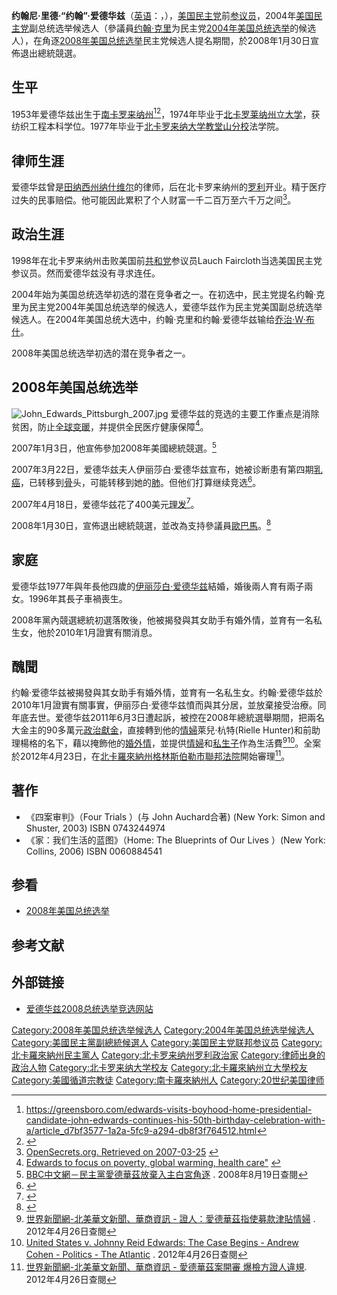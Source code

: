 {{Infobox Officeholder | name=约翰·爱德华兹<br />{{lang|en|John Edwards}}
| image=John Edwards, official Senate photo portrait.jpg
| office=[[北卡罗来纳州|北卡罗来纳州]]参议员
| party=[[民主黨_(美國)|民主黨]]
| term_start=1999年1月6日
| term_end=2005年1月3日
| predecessor=[[劳奇·费尔克洛思|劳奇·费尔克洛思]]
| successor=[[理查·波爾|理查·波爾]]
| birth_date={{birth date and age|1953|06|10}}
| birth_place= [[南卡羅來納州|南卡羅來納州]]Seneca
| death_date    = 
| death_place   =
| occupation=[[律師|律師]]、[[政治家|政治家]]
| spouse=[[伊丽莎白·爱德华兹|伊丽莎白·爱德华兹]]（1977－2010）
| alma_mater=[[北卡罗来纳州立大学|北卡罗来纳州立大学]]<br />[[北卡羅來納大學教堂山分校|北卡羅來納大學教堂山分校]]
| religion=[[联合卫理公会|联合卫理公会]]
}}
'''约翰尼·里德·“约翰”·爱德华兹'''（[[英语|英语]]：'''{{lang|en|Johnny Reid "John" Edwards}}'''，{{bd|1953年|6月10日|catIdx=Edwards, John}}），[[美国|美国]][[民主黨_(美國)|民主党]]前[[美国参议院|参议员]]，2004年[[美国民主党|美国民主党]]副总统选举候选人（參議員[[约翰·克里|约翰·克里]]为民主党[[2004年美国总统选举|2004年美国总统选举]]的候选人），在角逐[[2008年美国总统选举|2008年美国总统选举]]民主党候选人提名期間，於2008年1月30日宣佈退出總統競選。

== 生平 ==

1953年爱德华兹出生于[[南卡罗来纳州|南卡罗来纳州]]<ref>https://greensboro.com/edwards-visits-boyhood-home-presidential-candidate-john-edwards-continues-his-50th-birthday-celebration-with-a/article_d7bf3577-1a2a-5fc9-a294-db8f3f764512.html</ref><ref>{{cite news|url=http://www.boston.com/news/nation/articles/2003/10/05/from_mill_town_to_the_national_stage_boston_globe/?page=full|title=From Mill Town to the National Stage|publisher=Boston Globe|author=Patrick Healy|date=2003-10-05|accessdate=2007-03-27|archive-date=2016-03-04|archive-url=https://web.archive.org/web/20160304002141/http://www.boston.com/news/nation/articles/2003/10/05/from_mill_town_to_the_national_stage_boston_globe/?page=full|dead-url=no}}</ref>，1974年毕业于[[北卡罗莱纳州立大学|北卡罗莱纳州立大学]]，获纺织工程本科学位。1977年毕业于[[北卡罗来纳大学教堂山分校|北卡罗来纳大学教堂山分校]]法学院。

== 律师生涯 ==

爱德华兹曾是[[田纳西州|田纳西州]][[纳什维尔|纳什维尔]]的律师，后在北卡罗来纳州的[[罗利_(北卡罗来纳州)|罗利]]开业。精于医疗过失的民事赔偿。他可能因此累积了个人财富一千二百万至六千万之间<ref>[http://www.opensecrets.org/pfds/candlook.asp?CID=N00002283 OpenSecrets.org. Retrieved on 2007-03-25] {{webarchive|url=https://web.archive.org/web/20070227182110/http://www.opensecrets.org/pfds/candlook.asp?CID=N00002283 |date=2007-02-27 }}</ref>。

== 政治生涯 ==
1998年在北卡罗来纳州击败美国前[[共和党_(美国)|共和党]]参议员Lauch Faircloth当选美国民主党参议员。然而爱德华兹没有寻求连任。 

2004年始为美国总统选举初选的潜在竞争者之一。在初选中，民主党提名约翰·克里为民主党2004年美国总统选举的候选人，爱德华兹作为民主党美国副总统选举候选人。在2004年美国总统大选中，约翰·克里和约翰·爱德华兹输给[[乔治·W·布什|乔治·W·布什]]。

2008年美国总统选举初选的潜在竞争者之一。

== 2008年美国总统选举 ==
{{main|2008年美國總統選舉}}
[[File:John_Edwards_Pittsburgh_2007.jpg|thumb]]
爱德华兹的竞选的主要工作重点是消除贫困，防止[[全球变暖|全球变暖]]，并提供全民医疗健康保障<ref name=issue>[http://www.johnedwards.com/about/issues/ Edwards to focus on poverty, global warming, health care"] {{webarchive|url=https://web.archive.org/web/20070425192438/http://johnedwards.com/about/issues/ |date=2007-04-25 }}</ref>。

2007年1月3日，他宣佈參加2008年美國總統競選。<ref>[http://news.bbc.co.uk/chinese/trad/hi/newsid_7210000/newsid_7217900/7217986.stm BBC中文網－民主黨愛德華茲放棄入主白宮角逐] {{Wayback|url=http://news.bbc.co.uk/chinese/trad/hi/newsid_7210000/newsid_7217900/7217986.stm |date=20160329174753 }}. 2008年8月19日查閱</ref>

2007年3月22日，爱德华兹夫人伊丽莎白·爱德华兹宣布，她被诊断患有第四期[[乳癌|乳癌]]，已转移到[[骨|骨]]头，可能转移到她的[[肺|肺]]。但他们打算继续竞选<ref>{{Cite web |url=http://www.cnn.com/2007/POLITICS/03/22/edwards.2008/index.html |title=CNN=Edwards: Wife's cancer returns, campaign goes on |access-date=2007-04-24 |archive-date=2020-12-09 |archive-url=https://web.archive.org/web/20201209194216/http://www.cnn.com/2007/POLITICS/03/22/edwards.2008/index.html |dead-url=no }}</ref>。

2007年4月18日，爱德华兹花了400美元[[理发|理发]]<ref>{{Cite web |url=http://www.foxnews.com/story/0,2933,266710,00.html |title=FoxNews=John Edwards' Presidential Campaign Paid for $400 Haircuts. |access-date=2007-04-24 |archive-date=2013-05-21 |archive-url=https://web.archive.org/web/20130521075810/http://www.foxnews.com/story/0,2933,266710,00.html |dead-url=no }}</ref>。

2008年1月30日，宣佈退出總統競選，並改為支持參議員[[歐巴馬|歐巴馬]]。<ref>{{cite news
 |url         = http://tw.news.yahoo.com/article/url/d/a/080131/19/st6y.html
 |title       = 美總統參選人愛德華茲與朱利安尼退選
 |author      = 樊劍萍
 |publisher   = WebCite
 |accessdate  = 2008年1月31日
 |deadurl     = yes
 |archiveurl  = https://www.webcitation.org/5VFZXbL6J?url=http://tw.news.yahoo.com/article/url/d/a/080131/19/st6y.html
 |archivedate = 2008年1月31日
}}</ref>

==家庭==
爱德华兹1977年與年長他四歲的[[伊丽莎白·爱德华兹|伊丽莎白·爱德华兹]]結婚，婚後兩人育有兩子兩女。1996年其長子車禍喪生。

2008年黨內競選總統初選落敗後，他被揭發與其女助手有婚外情，並育有一名私生女，他於2010年1月證實有關消息。

== 醜聞 ==
约翰·爱德华兹被揭發與其女助手有婚外情，並育有一名私生女。约翰·爱德华兹於2010年1月證實有關事實，伊丽莎白·爱德华兹憤而與其分居，並放棄接受治療。同年底去世。爱德华兹2011年6月3日遭起訴，被控在2008年總統選舉期間，把兩名大金主的90多萬元[[政治獻金|政治獻金]]，直接轉到他的[[情婦|情婦]]萊兒‧杭特(Rielle Hunter)和前助理楊格的名下，藉以掩飾他的[[婚外情|婚外情]]，並提供[[情婦|情婦]]和[[私生子|私生子]]作為生活費<ref>[http://www.worldjournal.com/view/aUSnews/18349436/article-%E8%AD%89%E4%BA%BA%EF%BC%9A%E6%84%9B%E5%BE%B7%E8%8F%AF%E8%8C%B2%E6%8C%87%E4%BD%BF%E5%8B%9F%E6%AC%BE%E6%B4%A5%E8%B2%BC%E6%83%85%E5%A9%A6?instance=us_bull 世界新聞網-北美華文新聞、華商資訊 - 證人：愛德華茲指使募款津貼情婦] {{Wayback|url=http://www.worldjournal.com/view/aUSnews/18349436/article-%E8%AD%89%E4%BA%BA%EF%BC%9A%E6%84%9B%E5%BE%B7%E8%8F%AF%E8%8C%B2%E6%8C%87%E4%BD%BF%E5%8B%9F%E6%AC%BE%E6%B4%A5%E8%B2%BC%E6%83%85%E5%A9%A6?instance=us_bull |date=20120428135959 }}. 2012年4月26日查閱</ref><ref>[http://www.theatlantic.com/politics/archive/2011/06/united-states-v-johnny-reid-edwards-the-case-begins/239895/ United States v. Johnny Reid Edwards: The Case Begins - Andrew Cohen - Politics - The Atlantic] {{Wayback|url=http://www.theatlantic.com/politics/archive/2011/06/united-states-v-johnny-reid-edwards-the-case-begins/239895/ |date=20200929165608 }}. 2012年4月26日查閱</ref>。全案於2012年4月23日，在[[北卡羅來納州|北卡羅來納州]][[格林斯伯勒_(北卡羅來納州)|格林斯伯勒市]][[聯邦法院|聯邦法院]]開始審理<ref>[http://www.worldjournal.com/view/aUSnews/18336984/article-%E6%84%9B%E5%BE%B7%E8%8F%AF%E8%8C%B2%E6%A1%88%E9%96%8B%E5%AF%A9-%E7%88%86%E6%AA%A2%E6%96%B9%E8%AD%89%E4%BA%BA%E9%81%95%E8%A6%8F?instance=us_bull 世界新聞網-北美華文新聞、華商資訊 - 愛德華茲案開審 爆檢方證人違規]{{dead link|date=2018年1月 |bot=InternetArchiveBot |fix-attempted=yes }}. 2012年4月26日查閱</ref>。

== 著作 ==
* 《四案审判》（Four Trials ）(与 John Auchard合著) (New York: Simon and Shuster, 2003) ISBN 0743244974
* 《家：我们生活的蓝图》（Home: The Blueprints of Our Lives ）(New York: Collins, 2006) ISBN 0060884541

== 参看 ==
* [[2008年美国总统选举|2008年美国总统选举]]

== 参考文献 ==
<div class="references-small">
<references />
</div>

== 外部链接 ==
* [https://web.archive.org/web/20070413000357/http://johnedwards.com/ 爱德华兹2008总统选举竞选网站]
{{Democratic Party}}

{{Authority control}}
{{DEFAULTSORT:Edwards, John}}
[[Category:2008年美国总统选举候选人|Category:2008年美国总统选举候选人]]
[[Category:2004年美国总统选举候选人|Category:2004年美国总统选举候选人]]
[[Category:美國民主黨副總統候選人|Category:美國民主黨副總統候選人]]
[[Category:美国民主党联邦参议员|Category:美国民主党联邦参议员]]
[[Category:北卡羅來納州民主黨人|Category:北卡羅來納州民主黨人]]
[[Category:北卡罗来纳州罗利政治家|Category:北卡罗来纳州罗利政治家]]
[[Category:律師出身的政治人物|Category:律師出身的政治人物]]
[[Category:北卡罗来纳大学校友|Category:北卡罗来纳大学校友]]
[[Category:北卡羅來納州立大學校友|Category:北卡羅來納州立大學校友]]
[[Category:美國循道宗教徒|Category:美國循道宗教徒]]
[[Category:南卡羅來納州人|Category:南卡羅來納州人]]
[[Category:20世纪美国律师|Category:20世纪美国律师]]